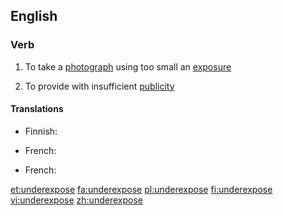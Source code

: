 ==English==

===Verb===
{{en-verb|underexpos|ing}}

# {{context|photography|lang=en}} To take a [[photograph]] using too small an [[exposure]]
# To provide with insufficient [[publicity]]

====Translations====
{{trans-top|in photography}}
* Finnish: {{t-|fi|alivalottaa}}
{{trans-mid}}
* French: {{t+|fr|sous-exposer}}
{{trans-bottom}}

{{trans-top|to provide with insufficient publicity}}
* French: {{t+|fr|sous-exposer}}
{{trans-mid}}
{{trans-bottom}}

[[et:underexpose]]
[[fa:underexpose]]
[[pl:underexpose]]
[[fi:underexpose]]
[[vi:underexpose]]
[[zh:underexpose]]